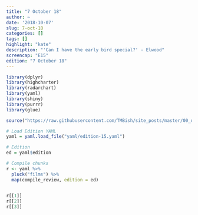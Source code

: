 ```yaml
---
title: "7 October 18"
author: ~
date: '2018-10-07'
slug: 7-oct-18
categories: []
tags: []
highlight: "kate"
description: "'Can I have the early bird special?' - Elwood"
screencap: "E15"
edition: "7 October 18"
---
```


```r
library(dplyr)
library(highcharter)
library(radarchart)
library(yaml)
library(shiny)
library(purrr)
library(glue)

source("https://raw.githubusercontent.com/TMBish/site_posts/master/00_utilities/film-review-utils.R")

# Load Edition YAML
yaml = yaml.load_file("yaml/edition-15.yaml")

# Edition
ed = yaml$edition

# Compile chunks
r <- yaml %>%
  pluck("films") %>%
  map(compile_review, edition = ed)
 

r[[1]]
r[[2]]
r[[3]]
```